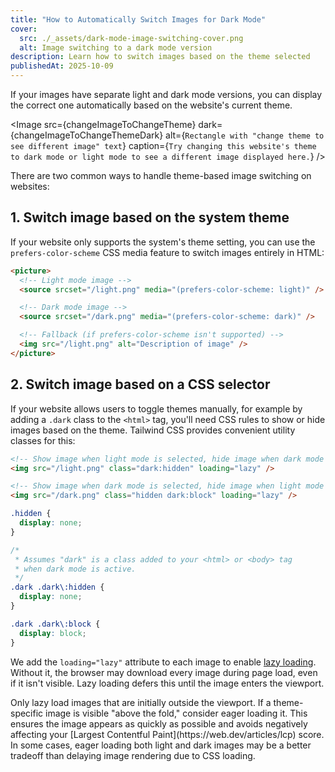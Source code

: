```yaml
---
title: "How to Automatically Switch Images for Dark Mode"
cover:
  src: ./_assets/dark-mode-image-switching-cover.png
  alt: Image switching to a dark mode version
description: Learn how to switch images based on the theme selected
publishedAt: 2025-10-09
---
```



If your images have separate light and dark mode versions, you can
display the correct one automatically based on the website's current
theme.

<Image
  src={changeImageToChangeTheme}
  dark={changeImageToChangeThemeDark}
  alt={`Rectangle with "change theme to see different image" text`}
  caption={`Try changing this website's theme to dark mode or light mode to see a different image displayed here.`}
/>

There are two common ways to handle theme-based image switching on
websites:

## 1. Switch image based on the system theme

If your website only supports the system's theme setting, you can use
the `prefers-color-scheme` CSS media feature to switch images entirely
in HTML:

```html
<picture>
  <!-- Light mode image -->
  <source srcset="/light.png" media="(prefers-color-scheme: light)" />

  <!-- Dark mode image -->
  <source srcset="/dark.png" media="(prefers-color-scheme: dark)" />

  <!-- Fallback (if prefers-color-scheme isn't supported) -->
  <img src="/light.png" alt="Description of image" />
</picture>
```

## 2. Switch image based on a CSS selector

If your website allows users to toggle themes manually, for example by
adding a `.dark` class to the `<html>` tag, you'll need CSS rules to
show or hide images based on the theme. Tailwind CSS provides
convenient utility classes for this:

```html
<!-- Show image when light mode is selected, hide image when dark mode is selected. -->
<img src="/light.png" class="dark:hidden" loading="lazy" />

<!-- Show image when dark mode is selected, hide image when light mode is selected. -->
<img src="/dark.png" class="hidden dark:block" loading="lazy" />
```

```css
.hidden {
  display: none;
}

/*
 * Assumes "dark" is a class added to your <html> or <body> tag
 * when dark mode is active.
 */
.dark .dark\:hidden {
  display: none;
}

.dark .dark\:block {
  display: block;
}
```

We add the `loading="lazy"` attribute to each image to enable
[lazy loading](/blog/how-to-defer-offscreen-images/). Without it, the
browser may download every image during page load, even if it isn't
visible. Lazy loading defers this until the image enters the viewport.

<Aside heading="Lazy load images carefully">
  Only lazy load images that are initially outside the viewport. If a
  theme-specific image is visible "above the fold," consider eager
  loading it. This ensures the image appears as quickly as possible
  and avoids negatively affecting your [Largest Contentful
  Paint](https://web.dev/articles/lcp) score. In some cases, eager
  loading both light and dark images may be a better tradeoff than
  delaying image rendering due to CSS loading.
</Aside>
